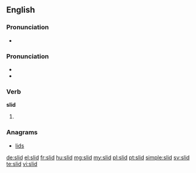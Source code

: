 ==English==

===Pronunciation===
* {{audio|en-us-slid.ogg|Audio (US)}}

===Pronunciation===
* {{IPA|/ˈslɪd/}}
* {{rhymes|ɪd}}

===Verb===
'''slid'''

# {{en-past of|slide}}

===Anagrams===
* [[lids]]

[[de:slid]]
[[el:slid]]
[[fr:slid]]
[[hu:slid]]
[[mg:slid]]
[[my:slid]]
[[pl:slid]]
[[pt:slid]]
[[simple:slid]]
[[sv:slid]]
[[te:slid]]
[[vi:slid]]